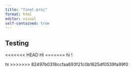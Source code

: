 ```yaml
---
title: "final-proj"
format: html
editor: visual
self-contained: true
---
```


## Testing

<<<<<<< HEAD
Hi
=======
hi !

hi
>>>>>>> 82497b0318ccfaa693f21c0b1625df0539fa99f0
